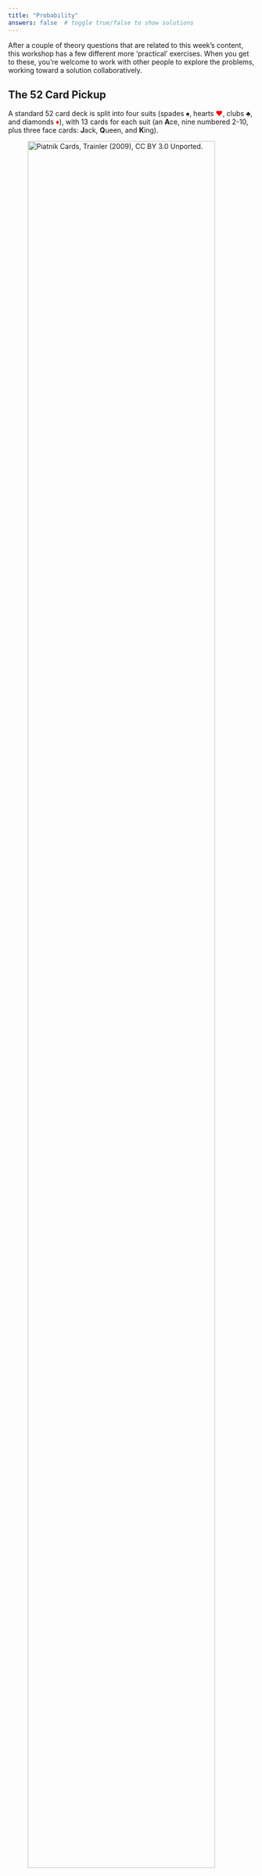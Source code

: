 ```yaml
---
title: "Probability"
answers: false  # toggle true/false to show solutions
---
```


After a couple of theory questions that are related to this week's content, this workshop has a few different more 'practical' exercises. When you get to these, you're welcome to work with other people to explore the problems, working toward a solution collaboratively.

## The 52 Card Pickup

A standard 52 card deck is split into four suits (spades ♠, hearts <span style="color: red">♥</span>, clubs ♣, and diamonds <span style="color: red">♦</span>), with 13 cards for each suit (an **A**ce, nine numbered $2$-$10$, plus three face cards: **J**ack, **Q**ueen, and **K**ing).

![[_Piatnik Cards_](https://commons.wikimedia.org/wiki/File:Piatnikcards.jpg), Trainler (2009), [CC BY 3.0 Unported](https://creativecommons.org/licenses/by/3.0/deed.en).](img/Piatnikcards.jpg){width=95% fig-alt="The standard deck laid out into suits, with numbers in ascending order and ace high." }

Sometimes aces are treated as a $1$. At other times they're treated as the most valuable card (known as 'ace high'), as suggested in the photo above.

To 'draw' a card means to choose one at random. From this deck,

1. What's the probability of drawing 🂡, the ace of spaces? 
2. What's the probability of drawing a red card? (_i.e._ <span style="color: red">♦</span> or <span style="color: red">♥</span>)
3. What's the probability of drawing a Jack? (_i.e._ <span style="color: red">🂫</span>, 🂻, <span style="color: red">🃛</span>, or 🃋)
4. What's the probability of drawing a face card?

::::{.content-hidden unless-meta=answers}
:::{.callout-tip title=Solution}
Of the 52 cards,

1. only one is the ace of spaces. Therefore the probability is $\frac{1}{52} \approx 1.92\%$.
2. twenty six are red. Therefore the probability is $\frac{26}{52} = \frac{1}{2} = 50\%$.
3. only four are Jacks. Therefore the probability is $\frac{4}{52} = \frac{1}{13} = 7.69\%$.
4. twelve are face cards. Therefore the probability is $\frac{12}{52} = \frac{3}{13} = 23.1\%$.
:::
::::

Sometimes, we might have _some_ information about the card we've drawn. This changes things! From the 52 card deck,

5. What's the probability of drawing an ace, given I know the card is red?
6. What's the probability that the face card I just drew is a Jack?

::::{.content-hidden unless-meta=answers}
:::{.callout-tip title=Solution}
5. This is conditional probability! From a previous question, we know that the probability of a card being red is $\frac{26}{52}$. Therefore,
  $$
    \mathbb{P}(\text{A}~|~\text{red}) = \frac{\mathbb{P}(\text{A} \cap \text{red})}{\mathbb{P}(\text{red})} = \frac{\frac{2}{52}}{\frac{26}{52}} = \frac{2}{26} = \frac{1}{13}.
  $$
6. This is phrased differently, but is still conditional; we're asking for the probability that the card is a Jack, given we know it's a face. We find
  $$
    \mathbb{P}(\text{J}~|~\text{face}) = \frac{\mathbb{P}(\text{J} \cap \text{face})}{\mathbb{P}(\text{face})} = \frac{\mathbb{P}(\text{J})}{\mathbb{P}(\text{face})} = \frac{\frac{1}{13}}{\frac{3}{13}} = \frac{1}{3} \approx 33\%.
  $$
  Note that a card being "a Jack and a face" is the same as being a Jack, since all Jacks are faces.
:::
::::

## Sans Remplacement

In a game, cards are usually drawn continuously rather than putting them back between each draw. For example, if I draw 2 cards from a 52 card deck these cards cannot be the same: they are **drawn without replacement**.[^dice] Starting each time from a full 52 card deck,

1. If I draw an ace, what's the probability that the next draw is an ace?
2. If I draw a Jack card, what's the chance of the next being a face?
3. If I draw red (<span style="color: red">♦</span> or <span style="color: red">♥</span>), what's the probability the next is black (♠ or ♣)?

[^dice]: This is in contrast to dice: if I roll two dice, they _can_ have the same outcome. We say that the outcomes are **drawn with replacement**.

::::{.content-hidden unless-meta=answers}
:::{.callout-tip title=Solution}
1. After drawing an ace, there are only 3 aces left in the 51 cards remaining. That means the probability of drawing another ace is $\frac{3}{51} = 5.88\%$.
2. After drawing a Jack, there are only 11 faces in the 51 cards remaining. That means the probability is $\frac{11}{51} = 21.6\%$.
3. After drawing red, there are still 26 black cards but only 51 cards remaining. That means the probability is $\frac{26}{51} = 51.0\%$.
:::
::::

There's a whole family of card games (including [Blackjack](https://en.wikipedia.org/wiki/Blackjack), [Pontoon](https://en.wikipedia.org/wiki/Pontoon_(card_game)), and [Vingt-Un](https://en.wikipedia.org/wiki/Twenty-one_(card_game))) where players aim to obtain a hand that adds up to 21. In these games, any face card is usually treated as a '10' and an ace may count as a '1' or an '11' as the player desires.

Starting from a clean deck, what is the probability tree for getting 21 in just two cards?

## Dice Games

Each of these exercises includes an experimental aspect. There's a wee bit of theory involved in each, but you'll need a set of the dice described to have a proper go!

```r
#| label: dice-setup
#| warning: false
#| echo: false

# TEACHER NOTE
# In the lecture I noted how `sample` in R can be used to simulate dice rolls.
# Often when writing code though, we are able to reuse code written by someone
# else for a similar purpose. As an example of this, in the workshop solutions
#  I've use `dice` and `plot.dice` from the package `TeachingDemos`.

library(TeachingDemos)
```

::::{.content-hidden unless-meta=answers}
:::{.callout-note}
While in later weeks you'll explore how to do experiments like this in R, if you can't wait and want to give the computational bits a go now take a look at [AnyDice](https://anydice.com/)!
:::
::::

### Standard dice... twice!

You'll need at least three or four standard six-sided dice - abbreviated to D6. Generally, we abbreviate rolling $n$ many $m$-sided dice by **nDm**.

![[_Würfel_](https://commons.wikimedia.org/wiki/File:W%C3%BCrfel_--_2021_--_4262.jpg), Dietmar Rabich (2021), [CC BY-SA 4.0](https://creativecommons.org/licenses/by-sa/4.0/deed).](img/Würfel_--_2021_--_4262.jpg){width=40% fig-alt="Collection of many 6-sided dice."}

1. Roll 1D6. How likely was the outcome?
2. Roll 2D6, taking the sum as the outcome. How likely was this?
3. What does the probability tree look like for summing 2D6?
4. What happens as the number of D6 increase to 3D6, 4D6, or beyond?

:::::{.content-hidden unless-meta=answers}
::::{.callout-tip title=Solution}
Each of these can be explored algebraically or experimentally. Rolling 1D6, there are six possible outcomes:

:::{style="font-size: 250%;"}
> ⚀ ⚁ ⚂ ⚃ ⚄ ⚅
:::

These are equally likely, each having probability $\frac{1}{6} \approx 17\%$. Experimentally, this plays out in practice too!

```r
#| label: 1d6-rolls
#| warning: false
#| fig-alt: "Density histogram of 1000 1D6 results."
#| echo: false

outcomes <- dice(rolls=1000, ndice=1)$Red
hist(outcomes, breaks=0:6, probability=TRUE)
abline(h=1/6, col='red', lty='dashed')
```

If we're rolling 2D6 there are 36 possible results.

```r
#| label: 2d6-outcomes
#| fig-alt: "Every possible result from 2D6 laid out in a grid."
#| echo: false

plot.dice(expand.grid(1:6,1:6), layout=c(6,6))
```

However the _outcomes_ were the sum of these two results. Looking at the possible results, we see that 2 and 12 are jointly the least likely outcomes (possible only through <span style="color: red">⚀</span><span style="color: green">⚀</span> and <span style="color: red">⚅</span><span style="color: green">⚅</span> respectively). This gives them a probability of $\frac{1}{36} \approx 2.8\%$ each.

On the other hand, 7 is the most likely outcome, possible through six possible results: <span style="color: red">⚀</span><span style="color: green">⚅</span>, <span style="color: red">⚁</span><span style="color: green">⚄</span>, <span style="color: red">⚂</span><span style="color: green">⚃</span>, 
<span style="color: red">⚃</span><span style="color: green">⚂</span>, <span style="color: red">⚄</span><span style="color: green">⚁</span>, and <span style="color: red">⚅</span><span style="color: green">⚀</span>. This gives 7 a probability of $\frac{6}{36} = \frac{1}{6} = 17\%$ each. We could continue this for every possible outcome from 2 to 12.

```r
#| label: 2d6-rolls
#| fig-alt: "Density histogram of 1000 2D6 results."
#| echo: false

results <- dice(rolls=1e4, ndice=2)
outcomes <- results$Red + results$Green
hist(outcomes, breaks=1:12, probability=TRUE)
abline(h=1/6, col='red', lty='dashed')
abline(h=1/36, col='red', lty='dashed')
```

Looking at this experimentally, for a very large number of rolls, we find it's a symmetric distribution. We also verify that 2 and 12 are the least likely outcomes and 7 the most likely outcome and their probabilities.

```r
#| label: 3d6-rolls
#| fig-alt: "Density histograms for 1000 3D6, 6D6, and 12D6 results."
#| echo: false
#| layout-ncol: 3

for (n in c(3,6,12)) {
  hist(
    rowSums(dice(rolls=1e4, ndice=n)),
    breaks=n:(n*6), probability=TRUE,
    main=paste0("Histogram of rolling ", n, "D6"),
    xlab="outcomes"
  )
}
```

As the number of dice increase, we get closer and closer to what is called a 'bell curve'. This is an idea that will be explore more in the statistics half of the course.
::::
:::::

### The house always wins

Probabilities can sometimes behave in unintuitive ways, _e.g._ the [gambler's fallacy](https://en.wikipedia.org/wiki/Gambler's_fallacy#Coin_toss). For this exercise you'll need a set of three nontransitive dice.

![[_Nontransitive dice_](https://commons.wikimedia.org/wiki/File:Intransitive_dice_2.svg), Chris Martin (2008), [🅮](https://en.wikipedia.org/wiki/Public_domain).](img/Intransitive_dice_2.svg){fig-alt="Decorative: example of nontransitive dice."}

1. If rolling the three dice, which is the highest?
2. In pairs, try the following game:
    i. Player 1 picks their dice,
    ii. Player 2 picks their dice,
    iii. Both roll and the highest wins.
3. What's the winning strategy for player 2?
4. How does this change if instead it's two dice and the results are added?

:::::{.content-hidden unless-meta=answers}
::::{.callout-tip title=Solution}
After a bit of playing around, you might notice that the winning strategy depends on the dice player 1 picked and forms a loop, similar to 'rock-paper-scissors'.

![[_One Rowlett Dice_](https://singingbanana.com/dice/article.htm), James Grime (2011) ©.](img/rowlettonedicediagram.png){width=40% fig-alt="Loop that shows which Rowlett dice beats which."}

Blue beats green, green beats, red, and red beats blue. We can verify this by drawing up three different probability trees for player 2's chance of winning, one for each of the choices player 1 might have made.  

There are lots of examples of nontransitive dice, but the examples we're using were introduced by Tim Rowett (2002). They have an interesting additional property which becomes apparent when rolling two dice.

![[_Two Rowlett Dice_](https://singingbanana.com/dice/article.htm), James Grime (2011) ©.](img/rowletttwodicediagram.png){width=40% fig-alt="Loop that shows which Rowlett dice beats which when taking the sum of two rolls."}

The direction of winning strategies have flipped! Again, we can work out why this is true by looking at probability trees that follow each possible choice player 1 might have made.

There are versions of this game that offer players different numbers of dice to pick between, as well as variant for three and four players. For example, the three players could use Efron Dice or Grime Dice.

:::{layout-ncol=2}
![[_Efron Dice_](https://singingbanana.com/dice/article.htm), James Grime (2011) ©.](img/efrondicelabelled.png){fig-alt="Net of the four Efron dice: blue has faces [3,3,3,3,3,3]; pink is [6,6,2,2,2,2]; olive is [5,5,5,1,1,1]; red is [4,4,4,4,0,0]."}

![[_Grime Dice_](https://singingbanana.com/dice/article.htm), James Grime (2011) ©.](img/grimedicelabelled2.png){fig-alt="Net of the five Grime dice: blue has faces [7,7,7,2,2,2]; pink is [6,6,6,6,1,1]; olive is [5,5,5,5,5,0]; red is [9,4,4,4,4,4]; yellow is [8,8,3,3,3,3]."}
:::

Based of the net of the dice alone, what might you expect for these variants?
::::
:::::

### DIY D6

Many highstreet clothing chains attach 'size cubes' to hangers so that shoppers don't have to find the label to check the size. However, these aren't widely reused and generate a lot of plastic waste.

![[_Clothing store downtown Boston_](https://commons.wikimedia.org/wiki/File:Clothing_store_downtown_Boston.jpg), Kurt Kaiser (2018), [CC0](https://creativecommons.org/publicdomain/zero/1.0/deed.en).](https://upload.wikimedia.org/wikipedia/commons/thumb/7/79/Clothing_store_downtown_Boston.jpg/960px-Clothing_store_downtown_Boston.jpg){width=60% fig-alt="Decorative: photograph of hangers in a clothing store."}

Growing up, I had the idea that these could be reused as D6 using the top as the 1, the bottom as the 6, and the four sides as 2-5. Was I correct? Could these be reused as fair D6?

::::{.content-hidden unless-meta=answers}
:::{.callout-tip title=Solution}
Before starting, you'll probably have a 'gut' idea of whether size cubes make fair dice or not, possibly even a justification based of geometry or physics. How can we test that though?

If we roll a fair D6 a large number of times, say $n = 1370$, we'd expect roughly this distribution of results:

| Outcome     | ⚀ | ⚁ | ⚂ | ⚃ | ⚄ | ⚅ |
| :---------- | :-: | :-: | :-: | :-: | :-: | :-: |
| Probability | $\frac{1}{6}$ | $\frac{1}{6}$ | $\frac{1}{6}$ | $\frac{1}{6}$ | $\frac{1}{6}$ | $\frac{1}{6}$ |
| Frequency   | 228 | 228 | 228 | 228 | 228 | 228 |

In other words, every outcome is equally likely and in 1370 rolls will happen roughly 228 times (17% overall). We could test this experimentally using a simulation in R fairly easily.

```r
#| label: 1d6-rolls-frequency
#| fig-alt: "Frequency plot of 1370 1D6 rolls, with the expected frequency in red."
#| fig-align: center
#| width: 60%

outcomes <- dice(rolls=1370, ndice=1)$Red
hist(outcomes, breaks=0:6, main="Frequency for 1D6")
abline(h=228, col='red', lty='dashed')
```

But this simulation only works because we already have a way to simulate the dice roll! We don't yet know how to model the size cube, so we have to do a **physical** experiment.

To simplify our experiment a little bit, and save finding some way to distinguish the size cube sides, we're going to make the assumption that the four sides are all equally likely to occur. For comparison, the equivalent on a fair D6 would be

| Outcome     | ⚀ | ⚁,⚂,⚃,⚄ | ⚅ |
| :---------- | --: | --: | --: |
| Probability | 17% | 67% | 17% |
| Frequency   | 228 | 913 | 228 |

```r
#| label: 1d6-rolls-grouped
#| fig-alt: "Frequency plot of 1370 1D6 rolls, with the results between 2-5 groups. The expected frequencies are shown in red."
#| warning: false
#| echo: false
#| fig-align: center
#| width: 60%

hist(outcomes, breaks=c(0,1,5,6), freq = TRUE, main="Frequency for grouped 1D6")
abline(h=913, col='red', lty='dashed')
abline(h=228, col='red', lty='dashed')
```

Off the back of this, after rolling size cubes 1370 times, we get the following results:

| Outcome     | Top | Sides | Bottom |
| :---------- | --: | ----: | -----: |
| Frequency   | 186 |   924 |    260 |
| Probability | 14% |   67% |    19% |

So looking at the results to two significant figures, the probability of rolling a 'one' (top) has gone down from 17% to 14% while the probability of rolling a 'six' (bottom) has gone up from 17% to 19%. This suggests the size cube would not make a fair dice.

Is this a significant difference though? To answer that scientifically we use a **hypothesis test**, a tool we'll teach you over the weeks to come.
:::
::::

<!--

### Ranking dice

So far we've talked about standard six-sided dice (D6) and, if we imagine $\text{H} = 1$ and $\text{T} = 2$, two-sided dice (D2) by way of coins. However, it's possible to create fair dice that have any arbitrary number of sides. Their behaviour isn't any different; for a fair $n$-sided dice, each outcome has a probability $\frac{1}{n}$ of being rolled.

![[_Go First Dice_](http://www.ericharshbarger.org/dice/go_first_dice.html), Eric Harshbarger (2015) ©.](img/gfd_01.png){width=50% fig-alt="Decorative: example of Harshbarger's ranking dice."}

The 'ranking dice' we'll use for this experiment are a particular kind of fair D12s.

1. Examining the dice, what do you notice about the faces?
2. Roll any two dice. Which is more likely to be highest?
3. What happens if you add a third dice? Or a fourth?
4. If we wanted to keep the properties you've found, but only needed two dice, what's the lowest number of sides we could have?

::::{.content-hidden unless-meta=answers}
:::{.callout-tip title=Solution}
Looking at the dice faces, there are three properties[^unlikely] you might notice:

1. Across the 48 faces on the 4D12, the numbers 1, 2, ..., 48 all appear exactly once: there's no overlap!
2. On each D12, the twelve faces sum to 294.
3. On any D12, any two opposite faces sum to 49.

The first and the second, along with a couple other neat properties, mean that for any two dice in the set, both are equally likely to be highest when rolled. Furthermore, that's still true for any three or all four! In summary, the following will be true:

> 1. There will never be ties.
> 2. Each possible ordering of the [dice] has a mathematically equal chance of occurring.
> 3. The above conditions hold for every subset of the whole set.

To find a set of two dice that have these properties will require a bit of playing around, depending how many of the previous properties you discovered. To satisfy property \#1, we'll need the numbers 1, 2, 3, 4, with two going to each dice. This also tells us it's a set of 2D2. From there, to satisfy property \#2, we choose one having faces [1,4] and the other having faces [2,3].

Can you find a set of three dice that work similarly?
:::
::::

[^unlikely]: in descending order of likeliness

-->

